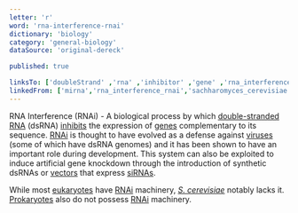 ```yaml
---
letter: 'r'
word: 'rna-interference-rnai'
dictionary: 'biology'
category: 'general-biology'
dataSource: 'original-dereck'

published: true

linksTo: ['doubleStrand' ,'rna' ,'inhibitor' ,'gene' ,'rna_interference_rnai' ,'virus' ,'vector' ,'sirna' ,'eukaryota' ,'sachharomyces_cerevisiae' ,'prokaryote']
linkedFrom: ['mirna','rna_interference_rnai','sachharomyces_cerevisiae','yeast','yeast']
---
```


<a id="rna_interference_rnai">RNA Interference (RNAi)</a> - A biological process by which [double-stranded](#doubleStrand) [RNA](#rna) (dsRNA) [inhibits](#inhibitor) the expression of [genes](#gene) complementary to its sequence. [RNAi](#rna_interference_rnai) is thought to have evolved as a defense against [viruses](#virus) (some of which have dsRNA genomes) and it has been shown to have an important role during development. This system can also be exploited to induce artificial gene knockdown through the introduction of synthetic dsRNAs or [vectors](#vector) that express [siRNAs](#sirna).

While most [eukaryotes](#eukaryota) have [RNAi](#rna_interference_rnai) machinery, [*S. cerevisiae*](#sachharomyces_cerevisiae) notably lacks it. [Prokaryotes](#prokaryote) also do not possess [RNAi](#rna_interference_rnai) machinery.